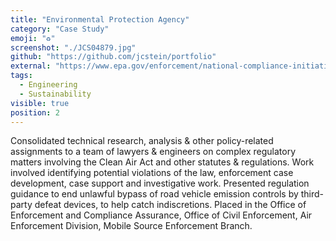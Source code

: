 ```yaml
---
title: "Environmental Protection Agency"
category: "Case Study"
emoji: "♻️"
screenshot: "./JCS04879.jpg"
github: "https://github.com/jcstein/portfolio"
external: "https://www.epa.gov/enforcement/national-compliance-initiative-stopping-aftermarket-defeat-devices-vehicles-and-engines"
tags:
  - Engineering
  - Sustainability
visible: true
position: 2
---
```


Consolidated technical research, analysis & other policy-related assignments to a team of lawyers & engineers on complex regulatory matters involving the Clean Air Act and other statutes & regulations. Work involved identifying potential violations of the law, enforcement case development, case support and investigative work. Presented regulation guidance to end unlawful bypass of road vehicle emission controls by third-party defeat devices, to help catch indiscretions. Placed in the Office of Enforcement and Compliance Assurance, Office of Civil Enforcement, Air Enforcement Division, Mobile Source Enforcement Branch.